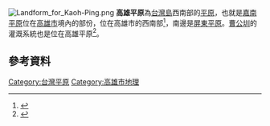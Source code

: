 {{expand|time=2016-10-07T19:08:38+00:00}}

[[File:Landform_for_Kaoh-Ping.png|thumb]]
'''高雄平原'''為[[台灣島|台灣島]]西南部的[[平原|平原]]，也就是[[嘉南平原|嘉南平原]]位在[[高雄市|高雄市]]境內的部份，位在高雄市的西南部<ref>{{Cite web |url=http://ksbiodiv.ksepb.gov.tw/New/N3_1.aspx |title=高雄市生物多樣性資料庫 |access-date=2016-10-05 |archive-url=https://web.archive.org/web/20161008205603/http://ksbiodiv.ksepb.gov.tw/New/N3_1.aspx |archive-date=2016-10-08 |dead-url=yes }}</ref>，南邊是[[屏東平原|屏東平原]]。[[曹公圳|曹公圳]]的灌溉系統也是位在高雄平原<ref>{{cite web|url=http://www.wetland.org.tw/kh/caogong/caogong.html|title=曹公圳歷史淵源|publisher=台灣濕地保護聯盟|accessdate=2011-01-17|archive-date=2010-07-29|archive-url=https://web.archive.org/web/20100729221553/http://www.wetland.org.tw/kh/caogong/caogong.html|dead-url=no}}</ref>。

==參考資料==
{{reflist}}

{{臺灣地形}}
{{TW-geo-stub}}
{{DEFAULTSORT:高雄平原}}
[[Category:台灣平原|Category:台灣平原]]
[[Category:高雄市地理|Category:高雄市地理]]